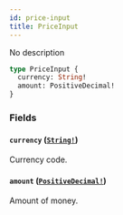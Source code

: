 ```yaml
---
id: price-input
title: PriceInput
---
```


No description

```graphql
type PriceInput {
  currency: String!
  amount: PositiveDecimal!
}
```

### Fields

#### `currency` ([`String!`](/developer/api-reference/scalars/string))

Currency code.

#### `amount` ([`PositiveDecimal!`](/developer/api-reference/scalars/positive-decimal))

Amount of money.
